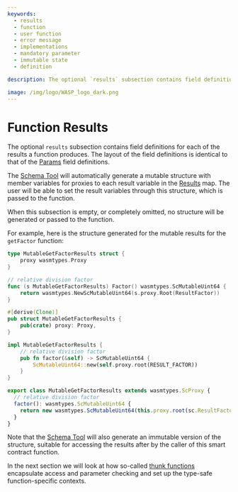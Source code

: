 ```yaml
---
keywords:
  - results
  - function
  - user function
  - error message
  - implementations
  - mandatory parameter
  - immutable state
  - definition

description: The optional `results` subsection contains field definitions for each of the results a function produces. The layout of the field definitions is identical to that of the state field definitions

image: /img/logo/WASP_logo_dark.png
---
```



# Function Results

The optional `results` subsection contains field definitions for each of the results a
function produces. The layout of the field definitions is identical to that of the
[Params](params.mdx) field definitions.

The [Schema Tool](../schema-tool/usage.mdx) will automatically generate a mutable structure with member
variables for proxies to each result variable in the [Results](results.mdx) map. The user
will be able to set the result variables through this structure, which is passed to the
function.

When this subsection is empty, or completely omitted, no structure will be generated or
passed to the function.

For example, here is the structure generated for the mutable results for the `getFactor`
function:

<Tabs groupId="language" queryString>

<TabItem value="go" label="Go">

```go
type MutableGetFactorResults struct {
	proxy wasmtypes.Proxy
}

// relative division factor
func (s MutableGetFactorResults) Factor() wasmtypes.ScMutableUint64 {
	return wasmtypes.NewScMutableUint64(s.proxy.Root(ResultFactor))
}
```

</TabItem>
<TabItem value="rust" label="Rust">

```rust
#[derive(Clone)]
pub struct MutableGetFactorResults {
	pub(crate) proxy: Proxy,
}

impl MutableGetFactorResults {
    // relative division factor
    pub fn factor(&self) -> ScMutableUint64 {
		ScMutableUint64::new(self.proxy.root(RESULT_FACTOR))
	}
}
```

</TabItem>
<TabItem value="typescript" label="Typescript">

```ts
export class MutableGetFactorResults extends wasmtypes.ScProxy {
  // relative division factor
  factor(): wasmtypes.ScMutableUint64 {
    return new wasmtypes.ScMutableUint64(this.proxy.root(sc.ResultFactor));
  }
}
```

</TabItem>
</Tabs>

Note that the [Schema Tool](../schema-tool/usage.mdx) will also generate an immutable version of the
structure, suitable for accessing the results after by the caller of this smart contract
function.

In the next section we will look at how so-called [thunk functions](thunks.mdx)
encapsulate access and parameter checking and set up the type-safe function-specific
contexts.
